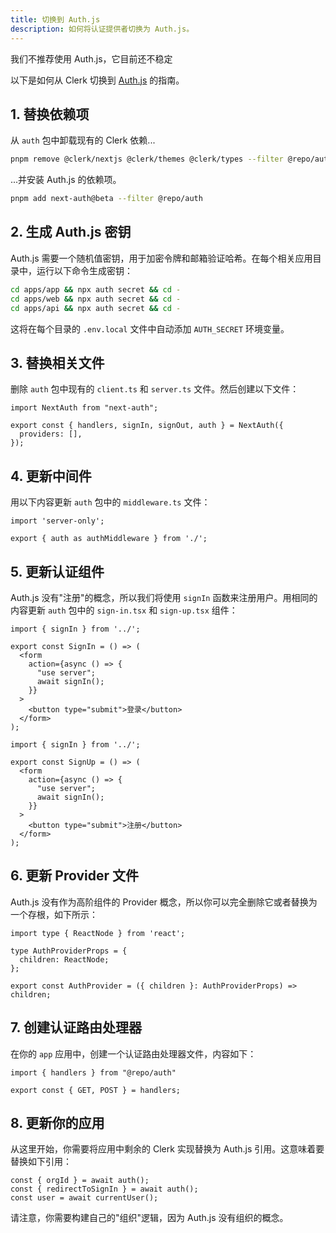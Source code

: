 ```yaml
---
title: 切换到 Auth.js
description: 如何将认证提供者切换为 Auth.js。
---
```


<Warning>
我们不推荐使用 Auth.js，它目前还不稳定
</Warning>

以下是如何从 Clerk 切换到 [Auth.js](https://authjs.dev/) 的指南。

## 1. 替换依赖项

从 `auth` 包中卸载现有的 Clerk 依赖...

```sh Terminal
pnpm remove @clerk/nextjs @clerk/themes @clerk/types --filter @repo/auth
```

...并安装 Auth.js 的依赖项。

```sh Terminal
pnpm add next-auth@beta --filter @repo/auth
```

## 2. 生成 Auth.js 密钥

Auth.js 需要一个随机值密钥，用于加密令牌和邮箱验证哈希。在每个相关应用目录中，运行以下命令生成密钥：

```sh Terminal
cd apps/app && npx auth secret && cd -
cd apps/web && npx auth secret && cd -
cd apps/api && npx auth secret && cd -
```

这将在每个目录的 `.env.local` 文件中自动添加 `AUTH_SECRET` 环境变量。

## 3. 替换相关文件

删除 `auth` 包中现有的 `client.ts` 和 `server.ts` 文件。然后创建以下文件：

```tsx packages/auth/index.ts
import NextAuth from "next-auth";
 
export const { handlers, signIn, signOut, auth } = NextAuth({
  providers: [],
});
```

## 4. 更新中间件

用以下内容更新 `auth` 包中的 `middleware.ts` 文件：

```tsx packages/auth/middleware.ts
import 'server-only';

export { auth as authMiddleware } from './';
```

## 5. 更新认证组件

Auth.js 没有"注册"的概念，所以我们将使用 `signIn` 函数来注册用户。用相同的内容更新 `auth` 包中的 `sign-in.tsx` 和 `sign-up.tsx` 组件：

<CodeGroup>

```tsx packages/auth/components/sign-in.tsx
import { signIn } from '../';

export const SignIn = () => (
  <form
    action={async () => {
      "use server";
      await signIn();
    }}
  >
    <button type="submit">登录</button>
  </form>
);
```

```tsx packages/auth/components/sign-up.tsx
import { signIn } from '../';

export const SignUp = () => (
  <form
    action={async () => {
      "use server";
      await signIn();
    }}
  >
    <button type="submit">注册</button>
  </form>
);
```

</CodeGroup>

## 6. 更新 Provider 文件

Auth.js 没有作为高阶组件的 Provider 概念，所以你可以完全删除它或者替换为一个存根，如下所示：

```tsx packages/auth/provider.tsx
import type { ReactNode } from 'react';

type AuthProviderProps = {
  children: ReactNode;
};

export const AuthProvider = ({ children }: AuthProviderProps) => children;
```

## 7. 创建认证路由处理器

在你的 `app` 应用中，创建一个认证路由处理器文件，内容如下：

```tsx apps/app/api/auth/[...nextauth]/route.ts
import { handlers } from "@repo/auth"

export const { GET, POST } = handlers;
```

## 8. 更新你的应用

从这里开始，你需要将应用中剩余的 Clerk 实现替换为 Auth.js 引用。这意味着要替换如下引用：

```tsx page.tsx
const { orgId } = await auth();
const { redirectToSignIn } = await auth();
const user = await currentUser();
```

<Note>请注意，你需要构建自己的"组织"逻辑，因为 Auth.js 没有组织的概念。</Note>